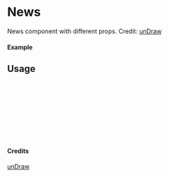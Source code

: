 
<Meta of={News} title="unDraw/News" />

# News

News component with different props.
Credit: [unDraw](https://undraw.co/illustrations)

#### Example

<Canvas of={News.Primary} />

## Usage

```ts
import { News } from "yadl-ui";

const Example = () => {
  return (
      <News />
  );
};

export default Example;
```

#### Credits
[unDraw](https://undraw.co/illustrations)
